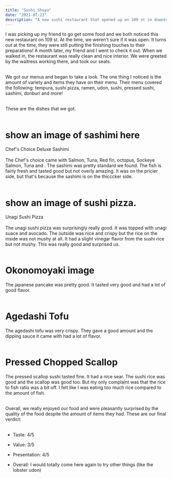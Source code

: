 ---
title: "Sushi Shoyu"
date: "2021-07-23"
description: "A new sushi restaurant that opened up on 109 st in downtown!"
---

I was picking up my friend to go get some food and we both noticed this new restaurant on 109 st. At the time, we weren't sure if it was open. It turns out at the time, they
were still putting the finishing touches to their preparations! A month later, my friend and I went to check it out. When we walked in, the restaurant was really clean
and nice interior. We were greeted by the waitress working there, and took our seats.<br/><br/>

We got our menus and began to take a look. The one thing I noticed is the amount of variety and items they have on their menu.
Their menu covered the following: tempura, sushi pizza, ramen, udon, sushi, pressed sushi, sashimi, donburi and more!<br/><br/>

These are the dishes that we got.<br/><br/>

# show an image of sashimi here
Chef's Choice Deluxe Sashimi<br/><br/>
The Chef's choice came with Salmon, Tuna, Red fin, octopus, Sockeye Salmon, Tuna and . The sashimi was pretty standard we found. The fish is fairly fresh and tasted good but not
overly amazing. It was on the pricier side, but that's because the sashimi is on the thicccker side.<br/><br/>

# show an image of sushi pizza.
Unagi Sushi Pizza <br/><br/>
The unagi sushi pizza was surprisingly really good. It was topped with unagi suace and avocado. The outside was nice and crispy but the rice on the inside was not mushy at all.
It had a slight vinegar flavor from the sushi rice but not mushy. This was really good and surprised us.<br/><br/>

# Okonomoyaki image
The japanese pancake was pretty good. It tasted very good and had a lot of good flavor.<br/><br/>

# Agedashi Tofu
The agedashi tofu was very crispy. They gave a good amount and the dipping sauce it came with had a lot of flavor.<br/><br/>

# Pressed Chopped Scallop
The pressed scallop sushi tasted fine. It had a nice sear. The sushi rice was good and the scallop was good too. But my only complaint was that the rice to fish
ratio was a bit off. I felt like I was eating too much rice compared to the amount of fish.<br/><br/>

Overall, we really enjoyed our food and were pleasantly surprised by the quality of the food despite the amount of items they had. These are our final verdict:<br/><br/>
* Taste: 4/5
* Value: 3/5
* Presentation: 4/5

* Overall: I would totally come here again to try other things (like the lobster udon)

